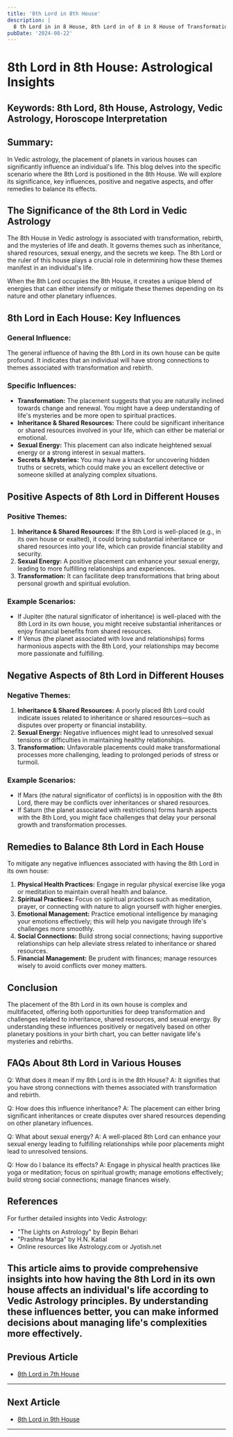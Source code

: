 ```yaml
---
title: '8th Lord in 8th House'
description: |
  8 th Lord in in 8 House, 8th Lord in of 8 in 8 House of Transformation in Vedic astrology
pubDate: '2024-08-22'
---
```


# 8th Lord in 8th House: Astrological Insights

## Keywords: 8th Lord, 8th House, Astrology, Vedic Astrology, Horoscope Interpretation

## Summary:
In Vedic astrology, the placement of planets in various houses can significantly influence an individual's life. This blog delves into the specific scenario where the 8th Lord is positioned in the 8th House. We will explore its significance, key influences, positive and negative aspects, and offer remedies to balance its effects.

## The Significance of the 8th Lord in Vedic Astrology

The 8th House in Vedic astrology is associated with transformation, rebirth, and the mysteries of life and death. It governs themes such as inheritance, shared resources, sexual energy, and the secrets we keep. The 8th Lord or the ruler of this house plays a crucial role in determining how these themes manifest in an individual's life.

When the 8th Lord occupies the 8th House, it creates a unique blend of energies that can either intensify or mitigate these themes depending on its nature and other planetary influences.

## 8th Lord in Each House: Key Influences

### General Influence:
The general influence of having the 8th Lord in its own house can be quite profound. It indicates that an individual will have strong connections to themes associated with transformation and rebirth.

### Specific Influences:
- **Transformation:** The placement suggests that you are naturally inclined towards change and renewal. You might have a deep understanding of life's mysteries and be more open to spiritual practices.
- **Inheritance & Shared Resources:** There could be significant inheritance or shared resources involved in your life, which can either be material or emotional.
- **Sexual Energy:** This placement can also indicate heightened sexual energy or a strong interest in sexual matters.
- **Secrets & Mysteries:** You may have a knack for uncovering hidden truths or secrets, which could make you an excellent detective or someone skilled at analyzing complex situations.

## Positive Aspects of 8th Lord in Different Houses

### Positive Themes:
1. **Inheritance & Shared Resources:** If the 8th Lord is well-placed (e.g., in its own house or exalted), it could bring substantial inheritance or shared resources into your life, which can provide financial stability and security.
2. **Sexual Energy:** A positive placement can enhance your sexual energy, leading to more fulfilling relationships and experiences.
3. **Transformation:** It can facilitate deep transformations that bring about personal growth and spiritual evolution.

### Example Scenarios:
- If Jupiter (the natural significator of inheritance) is well-placed with the 8th Lord in its own house, you might receive substantial inheritances or enjoy financial benefits from shared resources.
- If Venus (the planet associated with love and relationships) forms harmonious aspects with the 8th Lord, your relationships may become more passionate and fulfilling.

## Negative Aspects of 8th Lord in Different Houses

### Negative Themes:
1. **Inheritance & Shared Resources:** A poorly placed 8th Lord could indicate issues related to inheritance or shared resources—such as disputes over property or financial instability.
2. **Sexual Energy:** Negative influences might lead to unresolved sexual tensions or difficulties in maintaining healthy relationships.
3. **Transformation:** Unfavorable placements could make transformational processes more challenging, leading to prolonged periods of stress or turmoil.

### Example Scenarios:
- If Mars (the natural significator of conflicts) is in opposition with the 8th Lord, there may be conflicts over inheritances or shared resources.
- If Saturn (the planet associated with restrictions) forms harsh aspects with the 8th Lord, you might face challenges that delay your personal growth and transformation processes.

## Remedies to Balance 8th Lord in Each House

To mitigate any negative influences associated with having the 8th Lord in its own house:

1. **Physical Health Practices:** Engage in regular physical exercise like yoga or meditation to maintain overall health and balance.
2. **Spiritual Practices:** Focus on spiritual practices such as meditation, prayer, or connecting with nature to align yourself with higher energies.
3. **Emotional Management:** Practice emotional intelligence by managing your emotions effectively; this will help you navigate through life's challenges more smoothly.
4. **Social Connections:** Build strong social connections; having supportive relationships can help alleviate stress related to inheritance or shared resources.
5. **Financial Management:** Be prudent with finances; manage resources wisely to avoid conflicts over money matters.

## Conclusion

The placement of the 8th Lord in its own house is complex and multifaceted, offering both opportunities for deep transformation and challenges related to inheritance, shared resources, and sexual energy. By understanding these influences positively or negatively based on other planetary positions in your birth chart, you can better navigate life's mysteries and rebirths.

## FAQs About 8th Lord in Various Houses

Q: What does it mean if my 8th Lord is in the 8th House?
A: It signifies that you have strong connections with themes associated with transformation and rebirth.

Q: How does this influence inheritance?
A: The placement can either bring significant inheritances or create disputes over shared resources depending on other planetary influences.

Q: What about sexual energy?
A: A well-placed 8th Lord can enhance your sexual energy leading to fulfilling relationships while poor placements might lead to unresolved tensions.

Q: How do I balance its effects?
A: Engage in physical health practices like yoga or meditation; focus on spiritual growth; manage emotions effectively; build strong social connections; manage finances wisely.

## References

For further detailed insights into Vedic Astrology:
- "The Lights on Astrology" by Bepin Behari
- "Prashna Marga" by H.N. Katial
- Online resources like Astrology.com or Jyotish.net

This article aims to provide comprehensive insights into how having the 8th Lord in its own house affects an individual's life according to Vedic Astrology principles. By understanding these influences better, you can make informed decisions about managing life's complexities more effectively.
---

## Previous Article
- [8th Lord in 7th House](/blogs-md/1008_8th_Lord_in_all_Houses/100807_8th_Lord_in_7th_House.md)

---

## Next Article
- [8th Lord in 9th House](/blogs-md/1008_8th_Lord_in_all_Houses/100809_8th_Lord_in_9th_House.md)

---
